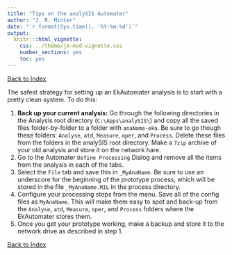 ```yaml
---
title: "Tips on the analySIS Automater"
author: "J. R. Minter"
date: "`r format(Sys.time(), '%Y-%m-%d')`"
output:
  knitr:::html_vignette:
    css: ../theme/jm-mod-vignette.css
    number_sections: yes
    toc: yes
---
```

[Back to Index](../README.html)

The safest strategy for setting up an EkAutomater analysis is
to start with a pretty clean system. To do this:

1. **Back up your current analysis:** Go through the following directories in the Analysis root directory (``C:\Apps\analySIS\``) and copy all the saved files folder-by-folder to a folder with ``anaName-eka``. Be sure to go though these folders: ``Analyse``, ``atd``, ``Measure``, ``oper``,  and ``Process``. Delete these files from the folders in the analySIS root directory. Make a ``7zip`` archive of your old analysis and store it on the network hare.
2. Go to the Automater ``Define Processing`` Dialog and remove all the items from the analysis in each of the tabs.
3. Select the ``File`` tab and save this in ``_MyAnaName``. Be sure to use an underscore for the beginning of the prototype process, which will be stored in the file ``_MyAnaName.MIL`` in the process directory.
4. Configure your processing steps from the menu. Save all of the config files as ``MyAnaName``. This will make them easy to spot and back-up from the ``Analyse``, ``atd``, ``Measure``, ``oper``,  and ``Process`` folders where the EkAutomater stores them.
5. Once you get your prototype working, make a backup and store it to the network drive as described in step 1.



[Back to Index](../README.html)

